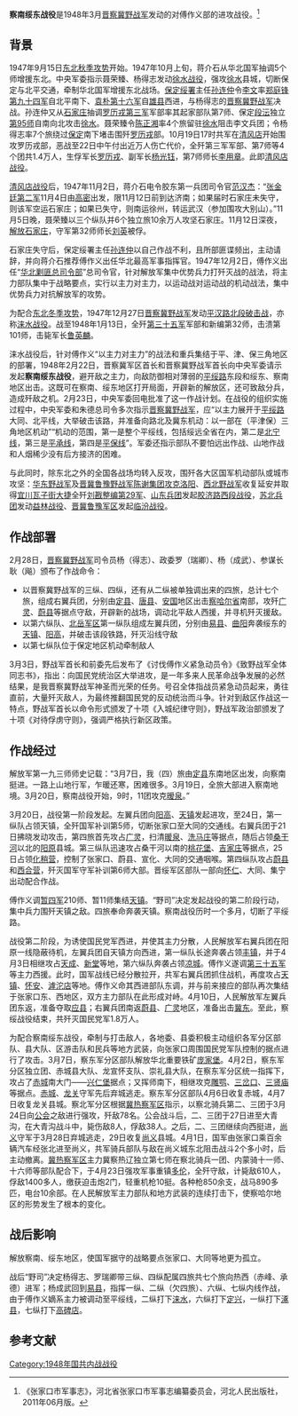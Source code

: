 '''察南绥东战役'''是1948年3月[[晋察冀野战军|晋察冀野战军]]发动的对傅作义部的进攻战役。<ref>《张家口市军事志》，河北省张家口市军事志编纂委员会，河北人民出版社，2011年06月版。</ref>
==背景==
1947年9月15日[[东北秋季攻势|东北秋季攻势]]开始。1947年10月上旬，蒋介石从华北国军抽调5个师增援东北。中央军委指示聂荣臻、杨得志发动[[徐水战役|徐水战役]]，强攻[[徐水|徐水]]县城，切断保定与北平交通，牵制华北国军增援东北战场。[[保定绥署|保定绥署]]主任[[孙连仲|孙连仲]]令[[李文_(1910年)|李文]]率[[郑庭锋|郑庭锋]][[国民革命军第九十四军|第九十四军]]自北平南下、[[袁朴|袁朴]][[国民革命军第十六军|第十六军]]自[[雄县|雄县]]西进，与杨得志的[[晋察冀野战军|晋察冀野战军]]决战。孙连仲又从[[石家庄|石家庄]]抽调[[罗历戎|罗历戎]][[国民革命军第三军|第三军]]军部率其起家部队第7师、保定[[段沄|段沄]]独立[[国民革命军第95师|第95师]]自南向北攻击[[徐水|徐水]]。聂荣臻令[[陈正湘|陈正湘]]率4个旅留驻[[徐水|徐水]]阻击李文兵团；令杨得志率7个旅绕过[[保定|保定]]南下堵击围歼[[罗历戎|罗历戎]]部。10月19日17时共军在[[清风店镇|清风店]]开始围攻罗历戎部，恶战至22日中午付出近万人伤亡代价，全歼第三军军部、第7师等4个团共1.4万人，生俘军长[[罗历戎|罗历戎]]、副军长[[杨光钰|杨光钰]]，第7师师长[[李用章|李用章]]。此即[[清风店战役|清风店战役]]。 

[[清风店战役|清风店战役]]后，1947年11月2日，蒋介石电令胶东第一兵团司令官[[范汉杰|范汉杰]]：“[[张金廷|张金廷]][[国民革命军第二军|第二军]]11月4日由[[高密|高密]]出发，限11月12日前到达济南；如果届时石家庄未失守，则该军空运石家庄；如果已失守，则南运徐州，转运武汉（参加围攻大别山）。”11月5日晚，聂荣臻以三个纵队并6个独立旅10余万人攻坚石家庄。11月12日深夜，[[解放石家庄|解放石家庄]]，守军第32师师长[[刘英|刘英]]被俘。

石家庄失守后，保定绥署主任[[孙连仲|孙连仲]]以自己作战不利，且所部匪谍频出，主动请辞，并向蒋介石推荐傅作义出任华北最高军事指挥官。1947年12月2日，傅作义出任“[[华北剿匪总司令部|华北剿匪总司令部]]”总司令官，针对解放军集中优势兵力打歼灭战的战法，将主力部队集中于战略要点，实行以主力对主力，以运动战对运动战的机动战法，集中优势兵力对抗解放军的攻势。

为配合[[东北冬季攻势|东北冬季攻势]]，1947年12月27日[[晋察冀野战军|晋察冀野战军]]发动[[平汉路北段破击战|平汉路北段破击战]]，亦称[[涞水战役|涞水战役]]。战至1948年1月13日，全歼[[國民革命軍第三十五軍|第三十五军]]军部和新编第32师，击溃第101师，击毙军长[[鲁英麟|鲁英麟]]。 

涞水战役后，针对傅作义“以主力对主力”的战法和重兵集结于平、津、保三角地区的部署，1948年2月22日，晋察冀军区首长和晋察冀野战军首长向中央军委请示发起'''察南绥东战役'''，避开敌之主力，向敌防御相对薄弱的[[平绥路|平绥路]]东段和绥东、察南地区出击。这既可在察南、绥东地区打开局面，开辟新的解放区，还可致敌分兵，造成歼敌之机。2月23日，中央军委回电批准了这一作战计划。在战役的组织实施过程中，中央军委和朱德总司令多次指示[[晋察冀野战军|晋察冀野战军]]，应“以主力展开于[[平绥路|平绥路]]大同、北平线，大举破击该路，并准备向路北及冀东机动：以一部在（平津保）三角地区机动”“机动的范围，第一是整个平绥线，包括绥远全省在内，第二是[[北宁线|北宁线]]，第三是[[平古铁路|平承线]]，第四是[[平汉线|平保线]]”。军委还指示部队不要怕远出作战、山地作战和人烟稀少没有后方接济的困难。

与此同时，除东北之外的全国各战场均转入反攻，围歼各大区国军机动部队或城市攻坚：[[华东野战军|华东野战军]]及[[晋冀鲁豫野战军|晋冀鲁豫野战军]][[陈谢兵团|陈谢集团]][[洛阳战役|攻克洛阳]]、[[西北野战军|西北野战军]]收复延安并取得[[宜川瓦子街战役|宜川瓦子街大捷]]全歼[[刘戡|刘戡]][[整编军|整编第29军]]、[[山东兵团|山东兵团]]发起[[胶济路西段战役|胶济路西段战役]]，[[苏北兵团|苏北兵团]]发动[[益林战役|益林战役]]、[[晋冀鲁豫军区|晋冀鲁豫军区]]发起[[临汾战役|临汾战役]]。
==作战部署==
2月28日，[[晋察冀野战军|晋察冀野战军]]司令员杨（得志）、政委罗（瑞卿）、杨（成武）、参谋长耿（飚）颁布了作战命令：
*以晋察冀野战军的三纵、四纵，还有从二纵被单独调出来的四旅，总计七个旅，组成右翼兵团，分别由[[定县|定县]]、[[唐县|唐县]]、[[安国市|安国]]地区出击[[察哈尔省|察哈尔省]]南部，攻歼[[广灵|广灵]]、[[蔚县|蔚县]]等据点守敌，开辟新的战场，调动北平敌人西援，并寻机歼灭援敌。
*以第六纵队、[[北岳军区|北岳军区]]第一纵队组成左翼兵团，分别由[[易县|易县]]、[[曲阳|曲阳]]奔袭绥东的[[天镇|天镇]]、[[阳高|阳高]]，并破击该段铁路，歼灭沿线守敌
*以第七纵队位于保定地区机动牵制敌人

3月3日，野战军首长和前委先后发布了《讨伐傅作义紧急动员令》《致野战军全体同志书》，指出：向国民党统治区大举进攻，是一年多来人民革命战争发展的必然结果，是我晋察冀野战军神圣而光荣的任务。号召全体指战员紧急动员起来，勇往直前，大量歼灭敌人，为最终推翻国民党的反动统治而斗争。针对到敌区作战这一特点，野战军首长以命令形式颁发了十项《入城纪律守则》，野战军政治部颁发了十项《对待俘虏守则》，强调严格执行新区政策。
==作战经过==
解放军第一九三师师史记载：“3月7日，我（四）旅由[[定县|定县]]东南地区出发，向察南挺进。一路上山地行军，乍暖还寒，困难很多。3月19日，全旅大部进入察南地境。3月20日，察南战役开始，9时，11团攻克[[暖泉镇_(蔚县)|暧泉]]。”

3月20日，战役第一阶段发起。左翼兵团向[[阳高|阳高]]、[[天镇|天镇]]发起进攻，至24日，第一纵队占领天镇，全歼国军补训第5师，切断张家口至大同的交通线。右翼兵团于21日拂晓发动攻击，第四旅首先攻占[[广灵|广灵]]，扫清[[暖泉镇_(蔚县)|暖泉]]、[[洗马庄汉墓群|洗马庄]]等据点，随后占领[[桑干河|桑干河]]以北的[[阳原县|阳原]]县城。第三纵队迅速攻占桑干河以南的[[桃花堡|桃花堡]]、[[吉家庄|吉家庄]]等据点，25日占领[[化稍营镇|化稍营]]，控制了张家口、蔚县、宣化、大同的交通咽喉。第四纵队攻占[[蔚县|蔚县]]和[[西合营镇|西合营]]，歼灭国军守军补训第6师大部。晋绥军区部队一部向[[怀仁|怀仁]]、大同、集宁出动配合作战。

傅作义调[[暂四军|暂四军]]210师、暂11师集结[[天镇县|天镇]]。“野司”决定发起战役的第二阶段行动，集中兵力围歼天镇之敌。四旅奉命奔袭天镇。察南战役历时一个多月，切断了平绥路。

战役第二阶段，为诱使国民党军西进，并使其主力分散，人民解放军右翼兵团在阳原一线隐蔽待机，左翼兵团自天镇方向西进，第一纵队长途奔袭占领[[丰镇|丰镇]]，并于4月3日相继攻占[[天成镇|天成]]、[[新堂镇|新堂]]等地，第六纵队奔袭占领[[凉城县|凉城]]。傅作义遂调[[國民革命軍第三十五軍|第三十五军]]等主力西援。此时，国军战线已经分散拉开，共军右翼兵团抓住战机，再度攻占[[天镇县|天镇]]、[[怀安|怀安]]、[[滹沱店|滹沱店]]等地。傅作义命其西进部队东调，并与前来接应的部队再次集结于张家口东、西地区，双方主力部队在此形成对峙。4月10日，人民解放军左翼兵团东返，准备夺取[[应县|应县]]；右翼兵团南返[[蔚县|蔚县]]、[[广灵县|广灵]]地区，准备出击[[冀东|冀东]]。至此，察绥战役结束，共歼灭国民党军1.8万人。

为配合察南绥东战役，牵制与打击敌人，各地委、县委积极主动组织各军分区部队、县大队、区游击队和民兵等地方武装，向张家口周围国民党军队控制的据点进行了攻击。3月7日，察东军分区部队解放华北重要铁矿[[庞家堡镇|庞家堡]]。4月2日，察东军分区独立团、赤城县大队、龙宣怀支队、崇礼县大队，在察东军分区统一指挥下，攻占了[[赤城|赤城]]南大门——[[兴仁堡|兴仁堡]]据点；又挥师南下，相继攻克[[雕鹗镇|雕鹗]]、[[三岔口|三岔口]]、[[三贤庙|三贤庙]]等据点。[[赤城县|赤城]]、[[龙关县|龙关]]守军先后弃城逃走。察东军分区部队4月6日收复赤城，4月7日收复龙关县城。察北军分区根据[[冀热察军区|冀热察军区]]指示，以察北骑兵第二、三团于3月24日向[[公会|公会]]之敌进行强攻，歼敌78名。公会战斗后，二、三团于27日进至大青沟，在大青沟战斗中，毙伤敌8人，俘敌38人。之后，二、三团继续向西挺进，[[尚义|尚义]]守军于3月28日弃城逃走，29日收复[[尚义县|尚义]]县城。4月1日，国军由张家口乘百余辆汽车经张北进至尚义，共军骑兵部队与敌在尚义城东北阻击战斗2个多小时，后主动撤离。[[冀热察军区|冀热察军区]]主力冀察热辽独立第七师在察北骑兵一团、内蒙骑十一师、十六师等部队配合下，于4月23日强攻军事重镇[[多伦|多伦]]，全歼守敌，计毙敌610人，俘敌1400多人，缴获迫击炮2门，轻重机枪10挺。各种枪850余支，战马890多匹，电台10余部。在人民解放军主力部队和地方武装的连续打击下，使察哈尔地区的形势发生了根本的变化。

==战后影响==
解放察南、绥东地区，使国军据守的战略要点张家口、大同等地更为孤立。

战后“野司”决定杨得志、罗瑞卿带三纵、四纵配属四旅共七个旅向热西（赤峰、承德）进军；杨成武回到[[易县|易县]]，指挥一纵、二纵（欠四旅）、六纵、七纵内线作战，由于傅作义嫡系主力被调动至平绥线，二纵打下[[涞水|涞水]]，六纵打下[[定兴|定兴]]，一纵打下[[涿县|涿县]]，七纵打下[[高碑店|高碑店]]。
==参考文献==
<references/>
{{第二次国共内战}}
[[Category:1948年国共内战战役|Category:1948年国共内战战役]]